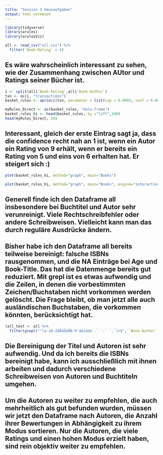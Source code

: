 ```yaml
---
title: "Session 3 Hausaufgaben"
output: html_notebook
---
```



```r
library(tidyverse)
library(arules)
library(arulesViz)
```


```r
all <- read_csv("all.csv") %>%
  filter(`Book-Rating` > 4)
```

## Es wäre wahrscheinlich interessant zu sehen, wie der Zusammenhang zwischen AUtor und Ratings seiner Bücher ist.

```r
i <- split(all$`Book-Rating`,all$`Book-Author`)
txn <- as(i, "transactions")
basket_rules <- apriori(txn, parameter = list(sup = 0.0001, conf = 0.001, minlen=3, target="rules"))
```


```r
myRules_Direct <- as(basket_rules, "data.frame")
basket_rules_hi <- head(basket_rules, by ="lift",100)
head(myRules_Direct, 20)
```

## Interessant, gleich der erste Eintrag sagt ja, dass die confidence recht nah an 1 ist, wenn ein Autor ein Rating von 9 erhält, wenn er bereits ein Rating von 5 und eins von 6 erhalten hat. Er steigert sich :)

```r
plot(basket_rules_hi, method="graph", main="Books")
```


```r
plot(basket_rules_hi, method="graph", main="Books", engine="interactive")
```

## Generell finde ich den Dataframe all insbesondere bei Buchtitel und Autor sehr verunreinigt. Viele Rechtschreibfehler oder andere Schreibweisen. Vielleicht kann man das durch reguläre Ausdrücke ändern.

## Bisher habe ich den Dataframe all bereits teilweise bereinigt: falsche ISBNs rausgenommen, und die NA Einträge bei Age und Book-Title. Das hat die Datenmenge bereits gut reduziert. Mit grepl ist es etwas aufwendig und die Zeilen, in denen die vorbestimmten Zeichen/Buchstaben nicht vorkommen werden gelöscht. Die Frage bleibt, ob man jetzt alle auch ausländischen Buchstaben, die vorkommen könnten, berücksichtigt hat.

```r
(all_test <- all %>%
  filter(grepl("^[a-zA-ZäÄüÜöÖ0-9'áéíúó&`.` `-` `,`]+$", `Book-Author`, )))
```

## Die Bereinigung der Titel und Autoren ist sehr aufwendig. Und da ich bereits die ISBNs bereinigt habe, kann ich ausschließlich mit ihnen arbeiten und dadurch verschiedene Schreibweisen von Autoren und Buchtiteln umgehen.
## Um die Autoren zu weiter zu empfehlen, die auch mehrheitlich als gut befunden wurden, müssen wir jetzt den Dataframe nach Autoren, die Anzahl ihrer Bewertungen in Abhängigkeit zu ihrem Modus sortieren. Nur die Autoren, die viele Ratings und einen hohen Modus erzielt haben, sind rein objektiv weiter zu empfehlen.


